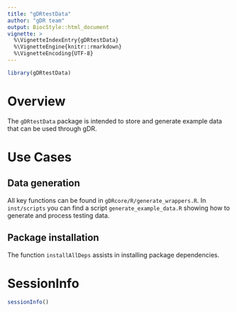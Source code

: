 ```yaml
---
title: "gDRtestData"
author: "gDR team"
output: BiocStyle::html_document
vignette: >
  %\VignetteIndexEntry{gDRtestData}
  %\VignetteEngine{knitr::rmarkdown}
  %\VignetteEncoding{UTF-8}
---
```


```r
library(gDRtestData)
```

# Overview

The `gDRtestData` package is intended to store and generate example data that can be used through gDR.

# Use Cases

## Data generation
All key functions can be found in `gDRcore/R/generate_wrappers.R`. In `inst/scripts` you can find a script `generate_example_data.R` showing how to generate and process testing data.


## Package installation
The function `installAllDeps` assists in installing package dependencies.  

# SessionInfo {-}

```r
sessionInfo()
```
